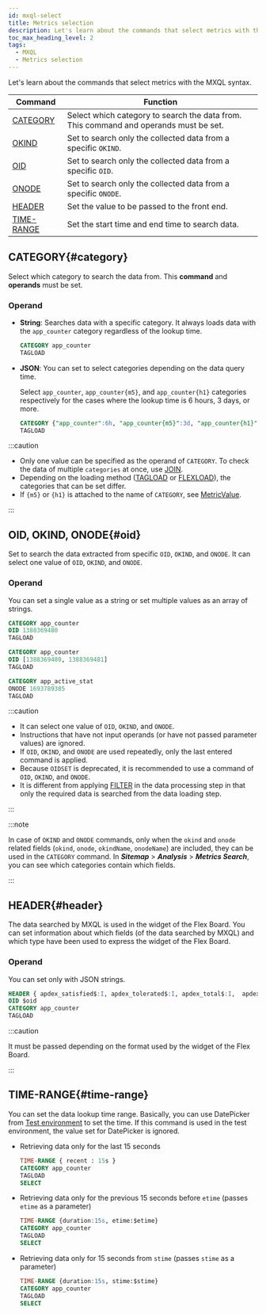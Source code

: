```yaml
---
id: mxql-select
title: Metrics selection
description: Let's learn about the commands that select metrics with the MXQL syntax.
toc_max_heading_level: 2
tags:
  - MXQL
  - Metrics selection
---
```


Let's learn about the commands that select metrics with the MXQL syntax.

| Command                   | Function                                                                               |
| ------------------------- | -------------------------------------------------------------------------------------- |
| [CATEGORY](#category)     | Select which category to search the data from. This command and operands must be set.  |
| [OKIND](#oid)             | Set to search only the collected data from a specific `OKIND`.                         |
| [OID](#oid)               | Set to search only the collected data from a specific `OID`.                           |
| [ONODE](#oid)             | Set to search only the collected data from a specific `ONODE`.                         |
| [HEADER](#header)         | Set the value to be passed to the front end.                                           |
| [TIME-RANGE](#time-range) | Set the start time and end time to search data.                                        |

## CATEGORY{#category}

Select which category to search the data from. This **command** and **operands** must be set. 

### Operand

- **String**: Searches data with a specific category. It always loads data with the `app_counter` category regardless of the lookup time.

  ```sql
  CATEGORY app_counter
  TAGLOAD
  ```

- **JSON**: You can set to select categories depending on the data query time.

  Select `app_counter`, `app_counter{m5}`, and `app_counter{h1}` categories respectively for the cases where the lookup time is 6 hours, 3 days, or more.

  ```sql
  CATEGORY {"app_counter":6h, "app_counter{m5}":3d, "app_counter{h1}":unlimit } 
  TAGLOAD 
  ```

:::caution

- Only one value can be specified as the operand of `CATEGORY`. To check the data of multiple `categories` at once, use [JOIN](mxql-calculate#join).
- Depending on the loading method ([TAGLOAD](mxql-loading#tagload) or [FLEXLOAD](mxql-loading#flexload)), the categories that can be set differ. 
- If `{m5}` or `{h1}` is attached to the name of `CATEGORY`, see [MetricValue](mxql-guide#metric-value).

:::

## OID, OKIND, ONODE{#oid}

Set to search the data extracted from specific `OID`, `OKIND`, and `ONODE`. It can select one value of `OID`, `OKIND`, and `ONODE`.

### Operand

You can set a single value as a string or set multiple values as an array of strings. 

```sql title='Example 1'
CATEGORY app_counter
OID 1388369480
TAGLOAD
```

```sql title='Example 2'
CATEGORY app_counter
OID [1388369480, 1388369481] 
TAGLOAD
```

```sql title='Example 3'
CATEGORY app_active_stat
ONODE 1693789385
TAGLOAD
```

:::caution

- It can select one value of `OID`, `OKIND`, and `ONODE`. 
- Instructions that have not input operands (or have not passed parameter values) are ignored.
- If `OID`, `OKIND`, and `ONODE` are used repeatedly, only the last entered command is applied.
- Because `OIDSET` is deprecated, it is recommended to use a command of `OID`, `OKIND`, and `ONODE`.
- It is different from applying [FILTER](mxql-calculate#filter) in the data processing step in that only the required data is searched from the data loading step.

:::

:::note

In case of `OKIND` and `ONODE` commands, only when the `okind` and `onode` related fields (`okind`, `onode`, `okindName`, `onodeName`) are included, they can be used in the `CATEGORY` command. In **_Sitemap_** > **_Analysis_** > **_Metrics Search_**, you can see which categories contain which fields. 

:::

## HEADER{#header}

The data searched by MXQL is used in the widget of the Flex Board. You can set information about which fields (of the data searched by MXQL) and which type have been used to express the widget of the Flex Board.

### Operand

You can set only with JSON strings. 

```sql title='Example'
HEADER { apdex_satisfied$:I, apdex_tolerated$:I, apdex_total$:I,  apdex$:F, category: app_counter}
OID $oid
CATEGORY app_counter
TAGLOAD
```

:::caution

It must be passed depending on the format used by the widget of the Flex Board.

:::

## TIME-RANGE{#time-range}

You can set the data lookup time range. Basically, you can use DatePicker from [Test environment](mxql-guide#test-env) to set the time. If this command is used in the test environment, the value set for DatePicker is ignored. 

<ImgLang img='mxql-8.png' desc='테스트 환경의 DatePicker' />

- Retrieving data only for the last 15 seconds

  ```sql
  TIME-RANGE { recent : 15s }
  CATEGORY app_counter
  TAGLOAD
  SELECT
  ```

- Retrieving data only for the previous 15 seconds before `etime` (passes `etime` as a parameter)

  ```sql
  TIME-RANGE {duration:15s, etime:$etime}
  CATEGORY app_counter
  TAGLOAD
  SELECT
  ```

- Retrieving data only for 15 seconds from `stime` (passes `stime` as a parameter)

  ```sql
  TIME-RANGE {duration:15s, stime:$stime}
  CATEGORY app_counter
  TAGLOAD
  SELECT
  ```
